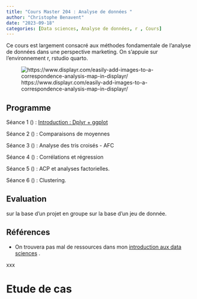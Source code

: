 ```yaml
---
title: "Cours Master 204 : Analyse de données "
author: "Christophe Benavent"
date: "2023-09-18"
categories: [Data sciences, Analyse de données, r , Cours]
---
```


Ce cours est largement consacré aux méthodes fondamentale de l'analyse de données dans une perspective marketing. On s'appuie sur l'environnement r, rstudio quarto.

![https://www.displayr.com/easily-add-images-to-a-correspondence-analysis-map-in-displayr/](correspondence-logos.png)

## Programme

Séance 1 () : [Introduction : Dplyr + ggplot](./etudedecas/script1.html)

Séance 2 () : Comparaisons de moyennes

Séance 3 () : Analyse des tris croisés - AFC

Séance 4 () : Corrélations et régression

Séance 5 () : ACP et analyses factorielles.

Séance 6 () : Clustering.

## Evaluation

sur la base d'un projet en groupe sur la base d'un jeu de donnée.

## Références

-   On trouvera pas mal de ressources dans mon [introduction aux data sciences](https://benaventc.github.io/DataScienceBook/) .

::: {#cas}
xxx
:::

# Etude de cas
